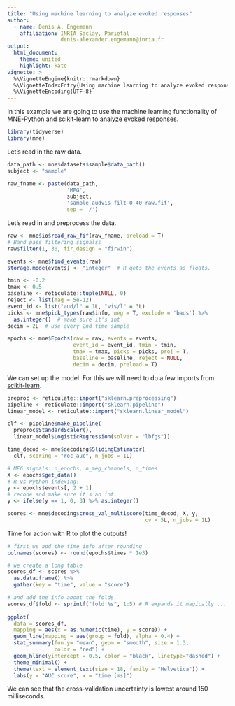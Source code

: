 ```yaml
---
title: "Using machine learning to analyze evoked responses"
author: 
  - name: Denis A. Engemann
    affiliation: INRIA Saclay, Parietal
                 denis-alexander.engemann@inria.fr
output:
  html_document:
    theme: united
    highlight: kate
vignette: >
  %\VignetteEngine{knitr::rmarkdown}
  %\VignetteIndexEntry{Using machine learning to analyze evoked responses}
  %\VignetteEncoding{UTF-8}
---
```


In this example we are going to use the machine learning functionality
of MNE-Python and scikit-learn to analyze evoked responses.

```r
library(tidyverse)
library(mne)
```

Let's read in the raw data.

```r
data_path <- mne$datasets$sample$data_path()
subject <- "sample"

raw_fname <- paste(data_path,
                   'MEG', 
                   subject,
                   'sample_audvis_filt-0-40_raw.fif',
                   sep = '/')
```


Let's read in and preprocess the data.

```r
raw <- mne$io$read_raw_fif(raw_fname, preload = T)
# Band pass filtering signalss
raw$filter(1, 30, fir_design = "firwin")

events <- mne$find_events(raw)
storage.mode(events) <- "integer"  # R gets the events as floats.

tmin <- -0.2
tmax <- 0.5
baseline <- reticulate::tuple(NULL, 0)
reject <- list(mag = 5e-12)
event_id <- list("aud/l" = 1L, "vis/l" = 3L)
picks <- mne$pick_types(raw$info, meg = T, exclude = 'bads') %>%
  as.integer()  # make sure it's int
decim = 2L  # use every 2nd time sample

epochs <- mne$Epochs(raw = raw, events = events,
                     event_id = event_id, tmin = tmin,
                     tmax = tmax, picks = picks, proj = T,
                     baseline = baseline, reject = NULL,
                     decim = decim, preload = T)
```

We can set up the model. For this we will need to do a few imports
from [scikit-learn](https://scikit-learn.org/stable/index.html).

```r
preproc <- reticulate::import("sklearn.preprocessing")
pipeline <- reticulate::import("sklearn.pipeline")
linear_model <- reticulate::import("sklearn.linear_model")

clf <- pipeline$make_pipeline(
  preproc$StandardScaler(), 
  linear_model$LogisticRegression(solver = "lbfgs"))

time_decod <- mne$decoding$SlidingEstimator(
  clf, scoring = "roc_auc", n_jobs = 1L)

# MEG signals: n_epochs, n_meg_channels, n_times
X <- epochs$get_data()
# R vs Python indexing!
y <- epochs$events[, 2 + 1]
# recode and make sure it's an int.
y <- ifelse(y == 1, 0, 3) %>% as.integer() 

scores <- mne$decoding$cross_val_multiscore(time_decod, X, y,
                                            cv = 5L, n_jobs = 1L)
```

Time for action with R to plot the outputs!

```r
# first we add the time info after rounding
colnames(scores) <- round(epochs$times * 1e3)

# we create a long table
scores_df <- scores %>%
  as.data.frame() %>%
  gather(key = "time", value = "score")

# and add the info about the folds.
scores_df$fold <- sprintf("fold %s", 1:5) # R expands it magically ...
  
ggplot(
  data = scores_df,
  mapping = aes(x = as.numeric(time), y = score)) +
  geom_line(mapping = aes(group = fold), alpha = 0.4) +
  stat_summary(fun.y= "mean", geom = "smooth", size = 1.3,
               color = "red") +
  geom_hline(yintercept = 0.5, color = "black", linetype="dashed") +
  theme_minimal() +
  theme(text = element_text(size = 18, family = "Helvetica")) +
  labs(y = "AUC score", x = "time [ms]")
```

We can see that the cross-validation uncertainty is lowest around 150
milliseconds.
